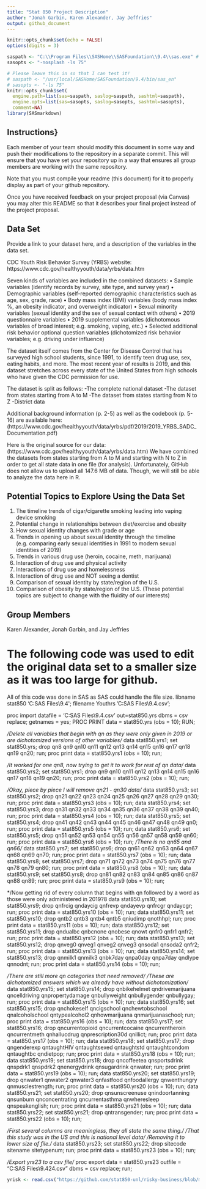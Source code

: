 ```yaml
---
title: "Stat 850 Project Description"
author: "Jonah Garbin, Karen Alexander, Jay Jeffries"
output: github_document
---
```


```r
knitr::opts_chunk$set(echo = FALSE)
options(digits = 3)
```


```r
saspath <- "C:\\Program Files\\SASHome\\SASFoundation\\9.4\\sas.exe" # Your SAS path goes here
sasopts <- "-nosplash -ls 75"

# Please leave this in so that I can test it!
# saspath <- "/usr/local/SASHome/SASFoundation/9.4/bin/sas_en" 
# sasopts <- "-ls 75"
knitr::opts_chunk$set(
  engine.path=list(sas=saspath, saslog=saspath, sashtml=saspath),
  engine.opts=list(sas=sasopts, saslog=sasopts, sashtml=sasopts),
  comment=NA)
library(SASmarkdown)
```

## Instructions}

Each member of your team should modify this document in some way and push their modifications to the repository in a separate commit. This will ensure that you have set your repository up in a way that ensures all group members are working with the same repository. 

Note that you must compile your readme (this document) for it to properly display as part of your github repository. 

Once you have received feedback on your project proposal (via Canvas) you may alter this README so that it describes your final project instead of the project proposal. 

## Data Set
Provide a link to your dataset here, and a description of the variables in the data set.

CDC Youth Risk Behavior Survey (YRBS) website:
https://www.cdc.gov/healthyyouth/data/yrbs/data.htm

Seven kinds of variables are included in the combined datasets:
• Sample variables (identify records by survey, site type, and survey year)
• Demographic variables (self-reported demographic characteristics such as age, sex, grade, race)
• Body mass index (BMI) variables (body mass index %, an obesity indicator, and overweight indicator)
• Sexual minority variables (sexual identity and the sex of sexual contact with others)
• 2019 questionnaire variables 
• 2019 supplemental variables (dichotomous variables of broad interest; e.g. smoking, vaping, etc.)
• Selected additional risk behavior optional question variables (dichotomized risk behavior variables; e.g. driving under influence)

The dataset itself comes from the Center for Disease Control that has surveyed high school students, since 1991, to identify teen drug use, sex, eating habits, and more. The most recent year of results is 2019, and this dataset stretches across every state of the United States from high schools who have given the CDC permission for use.

The dataset is split as follows:
-The complete national dataset
-The dataset from states starting from A to M
-The dataset from states starting from N to Z
-District data

Additional background information (p. 2-5) as well as the codebook (p. 5-16) are available here:
(https://www.cdc.gov/healthyyouth/data/yrbs/pdf/2019/2019_YRBS_SADC_Documentation.pdf) 

Here is the original source for our data: (https://www.cdc.gov/healthyyouth/data/yrbs/data.htm)
We have combined the datasets from states starting from A to M and starting with N to Z in order to get all state data in one file (for analysis). Unfortunately, GitHub does not allow us to upload all 147.6 MB of data. Though, we will still be able to analyze the data here in R. 


## Potential Topics to Explore Using the Data Set
1. The timeline trends of cigar/cigarette smoking leading into vaping device smoking
2. Potential change in relationships between diet/exercise and obesity
3. How sexual identity changes with grade or age
4. Trends in opening up about sexual identity through the timeline (e.g. comparing early sexual identities in 1991 to modern sexual identities of 2019)
5. Trends in various drug use (heroin, cocaine, meth, marijuana)
6. Interaction of drug use and physical activity
7. Interactions of drug use and homelessness
8. Interaction of drug use and NOT seeing a dentist
9. Comparison of sexual identity by state/region of the U.S.
10. Comparison of obesity by state/region of the U.S.
(These potential topics are subject to change with the fluidity of our interests)

## Group Members
Karen Alexander, Jonah Garbin, and Jay Jeffries

# The following code was used to edit the original data set to a smaller size as it was too large for github. 
All of this code was done in SAS as SAS could handle the file size.
libname stat850 'C:\Users\kglue\Desktop\My SAS Files\9.4\STATS850\';
filename Youthrs 'C:\Users\kglue\Desktop\My SAS Files\9.4\STATS850\Youthrs.csv';

proc import datafile = 'C:\Users\kglue\Desktop\My SAS Files\9.4\STATS850\Youthrs.csv'
out=stat850.yrs
dbms = csv
replace;
getnames = yes;
PROC PRINT data = stat850.yrs (obs = 10);
RUN;

*/Delete all variables that begin with qn as they were only given in 2019 or are dichotomized versions of other variables/*
data stat850.yrs1; set stat850.yrs;
drop qn8 qn9 qn10 qn11 qn12 qn13 qn14 qn15 qn16 qn17 qn18 qn19 qn20;
run;
proc print data = stat850.yrs1 (obs = 10);
run;

*/It worked for one qn8, now trying to get it to work for rest of qn data/*
data stat850.yrs2; set stat850.yrs1;
drop qn9 qn10 qn11 qn12 qn13 qn14 qn15 qn16 qn17 qn18 qn19 qn20;
run;
proc print data = stat850.yrs2 (obs = 10);
run;

*/Okay, piece by piece I will remove qn21 - qn30 data/*
data stat850.yrs3; set stat850.yrs2;
drop qn21 qn22 qn23 qn24 qn25 qn26 qn27 qn28 qn29 qn30;
run;
proc print data = stat850.yrs3 (obs = 10);
run;
data stat850.yrs4; set stat850.yrs3;
drop qn31 qn32 qn33 qn34 qn35 qn36 qn37 qn38 qn39 qn40;
run;
proc print data = stat850.yrs4 (obs = 10);
run;
data stat850.yrs5; set stat850.yrs4;
drop qn41 qn42 qn43 qn44 qn45 qn46 qn47 qn48 qn49 qn0;
run;
proc print data = stat850.yrs5 (obs = 10);
run;
data stat850.yrs6; set stat850.yrs5;
drop qn51 qn52 qn53 qn54 qn55 qn56 qn57 qn58 qn59 qn60;
run;
proc print data = stat850.yrs6 (obs = 10);
run;
*/There is no qn65 and qn66/*
data stat850.yrs7; set stat850.yrs6;
drop qn61 qn62 qn63 qn64 qn67 qn68 qn69 qn70;
run;
proc print data = stat850.yrs7 (obs = 10);
run;
data stat850.yrs8; set stat850.yrs7;
drop qn71 qn72 qn73 qn74 qn75 qn76 qn77 qn78 qn79 qn80;
run;
proc print data = stat850.yrs8 (obs = 10);
run;
data stat850.yrs9; set stat850.yrs8;
drop qn81 qn82 qn83 qn84 qn85 qn86 qn87 qn88 qn89;
run;
proc print data = stat850.yrs9 (obs = 10);
run;

*/Now getting rid of every column that begins with qn followed by a word as those were only administered in 2019?8
data stat850.yrs10; set stat850.yrs9;
drop qnfrcig qndaycig qnfrevp qndayevp qnfrcgr qndaycgr;
run;
proc print data = stat850.yrs10 (obs = 10);
run;
data stat850.yrs11; set stat850.yrs10;
drop qntb2 qntb3 qntb4 qntb5 qniudimp qnothhpl;
run;
proc print data = stat850.yrs11 (obs = 10);
run;
data stat850.yrs12; set stat850.yrs11;
drop qndualbc qnbcnone qnobese qnowt qnfr0 qnfr1 qnfr2;
run;
proc print data = stat850.yrs12 (obs = 10);
run;
data stat850.yrs13; set stat850.yrs12;
drop qnveg0 qnveg1 qnveg2 qnveg3 qnsoda1 qnsoda2 qnfr2;
run;
proc print data = stat850.yrs13 (obs = 10);
run;
data stat850.yrs14; set stat850.yrs13;
drop qnmilk1 qnmilk3 qnbk7day qnpa0day qnpa7day qndlype qnnodnt;
run;
proc print data = stat850.yrs14 (obs = 10);
run;

*/There are still more qn categories that need removed/*
*/These are dichotomized answers which we already have without dichotomization/*
data stat850.yrs15; set stat850.yrs14;
drop qnbikehelmet qndrivemarijuana qncelldriving qnpropertydamage qnbullyweight qnbullygender qnbullygay;
run;
proc print data = stat850.yrs15 (obs = 10);
run;
data stat850.yrs16; set stat850.yrs15;
drop qnchokeself qncigschool qnchewtobschool qnalcoholschool qntypealcohol2 qnhowmarijuana qnmarijuanaschool;
run;
proc print data = stat850.yrs16 (obs = 10);
run;
data stat850.yrs17; set stat850.yrs16;
drop qncurrentopioid qncurrentcocaine qncurrentheroin qncurrentmeth qnhallucdrug qnprescription30d qnillict;
run;
proc print data = stat850.yrs17 (obs = 10);
run;
data stat850.yrs18; set stat850.yrs17;
drop qngenderexp qntaughtHIV qntaughtsexed qntaughtstd qntaughtcondom qntaughtbc qndietpop;
run;
proc print data = stat850.yrs18 (obs = 10);
run;
data stat850.yrs19; set stat850.yrs18;
drop qncoffeetea qnsportsdrink qnspdrk1 qnspdrk2 qnenergydrink qnsugardrink qnwater;
run;
proc print data = stat850.yrs19 (obs = 10);
run;
data stat850.yrs20; set stat850.yrs19;
drop qnwater1 qnwater2 qnwater3 qnfastfood qnfoodallergy qnwenthungry qnmusclestrength;
run;
proc print data = stat850.yrs20 (obs = 10);
run;
data stat850.yrs21; set stat850.yrs20;
drop qnsunscreenuse qnindoortanning qnsunburn qnconcentrating qncurrentasthma qnwheresleep qnspeakenglish;
run;
proc print data = stat850.yrs21 (obs = 10);
run;
data stat850.yrs22; set stat850.yrs21;
drop qntransgender;
run;
proc print data = stat850.yrs22 (obs = 10);
run;

*/First several columns are meaningless, they all state the same thing./*
*/That this study was in the US and this is national level data/*
*/Removing it to lower size of file./*
data stat850.yrs23; set stat850.yrs22;
drop sitecode sitename sitetypenum;
run;
proc print data = stat850.yrs23 (obs = 10);
run;

*/Export yrs23 to a csv file/*
proc export data = stat850.yrs23
	outfile = "C:\Users\kglue\Desktop\My SAS Files\9.4\STATS850\yrs24.csv"
	dbms = csv replace;
run;


```r
yrisk <- read.csv("https://github.com/stat850-unl/risky-business/blob/master/yrs24.csv", header = TRUE, sep = ",")
```


